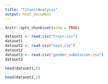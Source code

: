 ```yaml
---
title: "TitanicAnalysis"
output: html_document
---
```


```r
knitr::opts_chunk$set(echo = TRUE)
```

```r
dataset1 <- read.csv("train.csv")
dataset1
dataset2 <- read.csv("test.csv")
dataset2
dataset3 <- read.csv("gender_submission.csv")
dataset3
```

```r
head(dataset1,5)
```

```r
head(dataset2,5)
```

